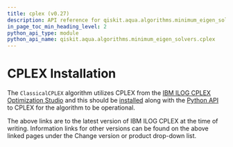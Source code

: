 ```yaml
---
title: cplex (v0.27)
description: API reference for qiskit.aqua.algorithms.minimum_eigen_solvers.cplex in qiskit v0.27
in_page_toc_min_heading_level: 2
python_api_type: module
python_api_name: qiskit.aqua.algorithms.minimum_eigen_solvers.cplex
---
```


<span id="module-qiskit.aqua.algorithms.minimum_eigen_solvers.cplex" />

<span id="qiskit-aqua-algorithms-minimum-eigen-solvers-cplex" />

# CPLEX Installation

The `ClassicalCPLEX` algorithm utilizes CPLEX from the [IBM ILOG CPLEX Optimization Studio](https://www.ibm.com/support/knowledgecenter/SSSA5P_12.10.0/COS_KC_home.html) and this should be [installed](https://www.ibm.com/support/knowledgecenter/SSSA5P_12.10.0/ilog.odms.cplex.help/CPLEX/GettingStarted/topics/set_up/setup_synopsis.html) along with the [Python API](https://www.ibm.com/support/knowledgecenter/SSSA5P_12.10.0/ilog.odms.cplex.help/CPLEX/GettingStarted/topics/set_up/Python_setup.html) to CPLEX for the algorithm to be operational.

<Admonition title="Note" type="note">
  The above links are to the latest version of IBM ILOG CPLEX at the time of writing. Information links for other versions can be found on the above linked pages under the Change version or product drop-down list.
</Admonition>

